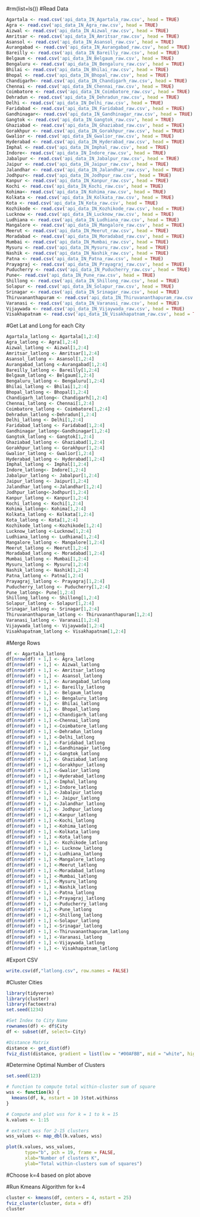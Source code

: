 #rm(list=ls())
#Read Data
```{r}
Agartala <- read.csv('api_data_IN_Agartala_raw.csv', head = TRUE)
Agra <- read.csv('api_data_IN_Agra_raw.csv', head = TRUE)
Aizwal <- read.csv('api_data_IN_Aizwal_raw.csv', head = TRUE)
Amritsar <- read.csv('api_data_IN_Amritsar_raw.csv', head = TRUE)
Asansol <- read.csv('api_data_IN_Asansol_raw.csv', head = TRUE)
Aurangabad <- read.csv('api_data_IN_Aurangabad_raw.csv', head = TRUE)
Bareilly <- read.csv('api_data_IN_Bareilly_raw.csv', head = TRUE)
Belgaum <- read.csv('api_data_IN_Belgaum_raw.csv', head = TRUE)
Bengaluru <- read.csv('api_data_IN_Bengaluru_raw.csv', head = TRUE)
Bhilai <- read.csv('api_data_IN_Bhilai_raw.csv', head = TRUE)
Bhopal <- read.csv('api_data_IN_Bhopal_raw.csv', head = TRUE)
Chandigarh<- read.csv('api_data_IN_Chandigarh_raw.csv', head = TRUE)
Chennai <- read.csv('api_data_IN_Chennai_raw.csv', head = TRUE)
Coimbatore <- read.csv('api_data_IN_Coimbatore_raw.csv', head = TRUE)
Dehradun <- read.csv('api_data_IN_Dehradun_raw.csv', head = TRUE)
Delhi <- read.csv('api_data_IN_Delhi_raw.csv', head = TRUE)
Faridabad <- read.csv('api_data_IN_Faridabad_raw.csv', head = TRUE)
Gandhinagar<- read.csv('api_data_IN_Gandhinagar_raw.csv', head = TRUE)
Gangtok <- read.csv('api_data_IN_Gangtok_raw.csv', head = TRUE)
Ghaziabad <- read.csv('api_data_IN_Ghaziabad_raw.csv', head = TRUE)
Gorakhpur <- read.csv('api_data_IN_Gorakhpur_raw.csv', head = TRUE)
Gwalior <- read.csv('api_data_IN_Gwalior_raw.csv', head = TRUE)
Hyderabad <- read.csv('api_data_IN_Hyderabad_raw.csv', head = TRUE)
Imphal <- read.csv('api_data_IN_Imphal_raw.csv', head = TRUE)
Indore<- read.csv('api_data_IN_Indore_raw.csv', head = TRUE)
Jabalpur <- read.csv('api_data_IN_Jabalpur_raw.csv', head = TRUE)
Jaipur <- read.csv('api_data_IN_Jaipur_raw.csv', head = TRUE)
Jalandhar <- read.csv('api_data_IN_Jalandhar_raw.csv', head = TRUE)
Jodhpur<- read.csv('api_data_IN_Jodhpur_raw.csv', head = TRUE)
Kanpur <- read.csv('api_data_IN_Kanpur_raw.csv', head = TRUE)
Kochi <- read.csv('api_data_IN_Kochi_raw.csv', head = TRUE)
Kohima<- read.csv('api_data_IN_Kohima_raw.csv', head = TRUE)
Kolkata <- read.csv('api_data_IN_Kolkata_raw.csv', head = TRUE)
Kota <- read.csv('api_data_IN_Kota_raw.csv', head = TRUE)
Kozhikode <- read.csv('api_data_IN_Kozhikode_raw.csv', head = TRUE)
Lucknow <- read.csv('api_data_IN_Lucknow_raw.csv', head = TRUE)
Ludhiana <- read.csv('api_data_IN_Ludhiana_raw.csv', head = TRUE)
Mangalore <- read.csv('api_data_IN_Mangalore_raw.csv', head = TRUE)
Meerut <- read.csv('api_data_IN_Meerut_raw.csv', head = TRUE)
Moradabad <- read.csv('api_data_IN_Moradabad_raw.csv', head = TRUE)
Mumbai <- read.csv('api_data_IN_Mumbai_raw.csv', head = TRUE)
Mysuru <- read.csv('api_data_IN_Mysuru_raw.csv', head = TRUE)
Nashik <- read.csv('api_data_IN_Nashik_raw.csv', head = TRUE)
Patna <- read.csv('api_data_IN_Patna_raw.csv', head = TRUE)
Prayagraj <- read.csv('api_data_IN_Prayagraj_raw.csv', head = TRUE)
Puducherry <- read.csv('api_data_IN_Puducherry_raw.csv', head = TRUE)
Pune<- read.csv('api_data_IN_Pune_raw.csv', head = TRUE)
Shillong <- read.csv('api_data_IN_Shillong_raw.csv', head = TRUE)
Solapur <- read.csv('api_data_IN_Solapur_raw.csv', head = TRUE)
Srinagar <- read.csv('api_data_IN_Srinagar_raw.csv', head = TRUE)
Thiruvananthapuram <- read.csv('api_data_IN_Thiruvananthapuram_raw.csv', head = TRUE)
Varanasi <- read.csv('api_data_IN_Varanasi_raw.csv', head = TRUE)
Vijaywada <- read.csv('api_data_IN_Vijaywada_raw.csv', head = TRUE)
Visakhapatnam <- read.csv('api_data_IN_Visakhapatnam_raw.csv', head = TRUE)
```

#Get Lat and Long for each City
```{r}
Agartala_latlong <- Agartala[1,2:4]
Agra_latlong <- Agra[1,2:4]
Aizwal_latlong <- Aizwal[1,2:4]
Amritsar_latlong <- Amritsar[1,2:4]
Asansol_latlong <- Asansol[1,2:4]
Aurangabad_latlong <-Aurangabad[1,2:4]
Bareilly_latlong <- Bareilly[1,2:4]
Belgaum_latlong <- Belgaum[1,2:4]
Bengaluru_latlong <- Bengaluru[1,2:4]
Bhilai_latlong <- Bhilai[1,2:4]
Bhopal_latlong <- Bhopal[1,2:4]
Chandigarh_latlong<- Chandigarh[1,2:4] 
Chennai_latlong <- Chennai[1,2:4]
Coimbatore_latlong <- Coimbatore[1,2:4]
Dehradun_latlong <-Dehradun[1,2:4]
Delhi_latlong <- Delhi[1,2:4]
Faridabad_latlong <- Faridabad[1,2:4]
Gandhinagar_latlong<-Gandhinagar[1,2:4]
Gangtok_latlong <- Gangtok[1,2:4]
Ghaziabad_latlong <- Ghaziabad[1,2:4]
Gorakhpur_latlong <- Gorakhpur[1,2:4]
Gwalior_latlong <- Gwalior[1,2:4]
Hyderabad_latlong <- Hyderabad[1,2:4]
Imphal_latlong <- Imphal[1,2:4]
Indore_latlong<- Indore[1,2:4]
Jabalpur_latlong <- Jabalpur[1,2:4]
Jaipur_latlong <- Jaipur[1,2:4]
Jalandhar_latlong <-Jalandhar[1,2:4]
Jodhpur_latlong<-Jodhpur[1,2:4]
Kanpur_latlong <- Kanpur[1,2:4]
Kochi_latlong <- Kochi[1,2:4]
Kohima_latlong<- Kohima[1,2:4]
Kolkata_latlong <- Kolkata[1,2:4]
Kota_latlong <- Kota[1,2:4]
Kozhikode_latlong <-Kozhikode[1,2:4]
Lucknow_latlong <-Lucknow[1,2:4]
Ludhiana_latlong <- Ludhiana[1,2:4]
Mangalore_latlong <- Mangalore[1,2:4]
Meerut_latlong <- Meerut[1,2:4]
Moradabad_latlong <- Moradabad[1,2:4]
Mumbai_latlong <- Mumbai[1,2:4]
Mysuru_latlong <- Mysuru[1,2:4]
Nashik_latlong <- Nashik[1,2:4]
Patna_latlong <- Patna[1,2:4]
Prayagraj_latlong <- Prayagraj[1,2:4]
Puducherry_latlong <- Puducherry[1,2:4]
Pune_latlong<- Pune[1,2:4]
Shillong_latlong <- Shillong[1,2:4]
Solapur_latlong <- Solapur[1,2:4]
Srinagar_latlong <- Srinagar[1,2:4]
Thiruvananthapuram_latlong <- Thiruvananthapuram[1,2:4]
Varanasi_latlong <- Varanasi[1,2:4]
Vijaywada_latlong <- Vijaywada[1,2:4]
Visakhapatnam_latlong <- Visakhapatnam[1,2:4]
```

#Merge Rows
```{r}
df <- Agartala_latlong
df[nrow(df) + 1,] <- Agra_latlong
df[nrow(df) + 1,] <- Aizwal_latlong
df[nrow(df) + 1,] <- Amritsar_latlong 
df[nrow(df) + 1,] <- Asansol_latlong 
df[nrow(df) + 1,] <- Aurangabad_latlong
df[nrow(df) + 1,] <- Bareilly_latlong
df[nrow(df) + 1,] <- Belgaum_latlong
df[nrow(df) + 1,] <- Bengaluru_latlong
df[nrow(df) + 1,] <- Bhilai_latlong
df[nrow(df) + 1,] <- Bhopal_latlong
df[nrow(df) + 1,] <-Chandigarh_latlong
df[nrow(df) + 1,] <-Chennai_latlong
df[nrow(df) + 1,] <-Coimbatore_latlong
df[nrow(df) + 1,] <-Dehradun_latlong
df[nrow(df) + 1,] <-Delhi_latlong
df[nrow(df) + 1,] <-Faridabad_latlong
df[nrow(df) + 1,] <-Gandhinagar_latlong
df[nrow(df) + 1,] <-Gangtok_latlong
df[nrow(df) + 1,] <- Ghaziabad_latlong
df[nrow(df) + 1,] <-Gorakhpur_latlong
df[nrow(df) + 1,] <-Gwalior_latlong
df[nrow(df) + 1,] <-Hyderabad_latlong
df[nrow(df) + 1,] <-Imphal_latlong
df[nrow(df) + 1,] <-Indore_latlong
df[nrow(df) + 1,] <-Jabalpur_latlong
df[nrow(df) + 1,] <- Jaipur_latlong
df[nrow(df) + 1,] <-Jalandhar_latlong
df[nrow(df) + 1,] <- Jodhpur_latlong
df[nrow(df) + 1,] <-Kanpur_latlong
df[nrow(df) + 1,] <-Kochi_latlong
df[nrow(df) + 1,] <-Kohima_latlong
df[nrow(df) + 1,] <-Kolkata_latlong
df[nrow(df) + 1,] <-Kota_latlong
df[nrow(df) + 1,] <- Kozhikode_latlong
df[nrow(df) + 1,] <- Lucknow_latlong
df[nrow(df) + 1,] <-Ludhiana_latlong
df[nrow(df) + 1,] <-Mangalore_latlong
df[nrow(df) + 1,] <-Meerut_latlong
df[nrow(df) + 1,] <-Moradabad_latlong
df[nrow(df) + 1,] <-Mumbai_latlong
df[nrow(df) + 1,] <-Mysuru_latlong
df[nrow(df) + 1,] <-Nashik_latlong
df[nrow(df) + 1,] <-Patna_latlong
df[nrow(df) + 1,] <-Prayagraj_latlong
df[nrow(df) + 1,] <-Puducherry_latlong
df[nrow(df) + 1,] <-Pune_latlong
df[nrow(df) + 1,] <-Shillong_latlong
df[nrow(df) + 1,] <-Solapur_latlong
df[nrow(df) + 1,] <-Srinagar_latlong
df[nrow(df) + 1,] <-Thiruvananthapuram_latlong
df[nrow(df) + 1,] <-Varanasi_latlong
df[nrow(df) + 1,] <-Vijaywada_latlong
df[nrow(df) + 1,] <- Visakhapatnam_latlong
```

#Export CSV
```{r}
write.csv(df,"latlong.csv", row.names = FALSE)
```

#Cluster Cities
```{r}
library(tidyverse) 
library(cluster)
library(factoextra)
set.seed(1234)

#Set Index to City Name
rownames(df) <- df$City
df <- subset(df, select=-City)

#Distance Matrix
distance <- get_dist(df)
fviz_dist(distance, gradient = list(low = "#00AFBB", mid = "white", high = "#FC4E07"))
```
#Determine Optimal Number of Clusters
```{r}
set.seed(123)

# function to compute total within-cluster sum of square 
wss <- function(k) {
  kmeans(df, k, nstart = 10 )$tot.withinss
}

# Compute and plot wss for k = 1 to k = 15
k.values <- 1:15

# extract wss for 2-15 clusters
wss_values <- map_dbl(k.values, wss)

plot(k.values, wss_values,
       type="b", pch = 19, frame = FALSE, 
       xlab="Number of clusters K",
       ylab="Total within-clusters sum of squares")
```
#Choose k=4 based on plot above

#Run Kmeans Algorithm for k=4
```{r}
cluster <- kmeans(df, centers = 4, nstart = 25)
fviz_cluster(cluster, data = df)
cluster
```

















